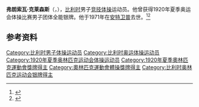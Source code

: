 {{NoteTA|G1=Sports}}
'''弗朗索瓦·克莱森斯'''（{{lang-fr|François Claessens}}，{{bd|1897年|10月2日|1971年|9月29日}}），[[比利时|比利时]]男子[[竞技体操|竞技体操]]运动员。他曾获得1920年夏季奥运会体操比赛男子团体全能银牌。他于1971年在[[安特卫普|安特卫普]]去世。<ref>{{Cite web|title=François CLAESSENS|url=https://www.olympic.org/francois-claessens|accessdate=2021-03-26|work=International Olympic Committee|archive-date=2017-11-15|archive-url=https://web.archive.org/web/20171115204217/https://www.olympic.org/Francois-Claessens|dead-url=no}}</ref><ref>{{cite Sports-Reference |url=https://www.sports-reference.com/olympics/athletes/cl/francois-claessens-1.html |name=François Claessens |archive-url=https://web.archive.org/web/20110519194807/http://www.sports-reference.com/olympics/athletes/cl/francois-claessens-1.html |archive-date=2011-05-19 |accessdate=2021-03-27}}</ref>

== 参考资料 ==
{{reflist}}

{{Authority control}}
{{DEFAULTSORT:Claessens, François}}
[[Category:比利时男子体操运动员|Category:比利时男子体操运动员]]
[[Category:比利时奥运体操运动员|Category:比利时奥运体操运动员]]
[[Category:1920年夏季奥林匹克运动会体操运动员|Category:1920年夏季奥林匹克运动会体操运动员]]
[[Category:1920年夏季奧林匹克運動會獎牌得主|Category:1920年夏季奧林匹克運動會獎牌得主]]
[[Category:奧林匹克運動會體操獎牌得主|Category:奧林匹克運動會體操獎牌得主]]
[[Category:比利时奥林匹克运动会银牌得主|Category:比利时奥林匹克运动会银牌得主]]